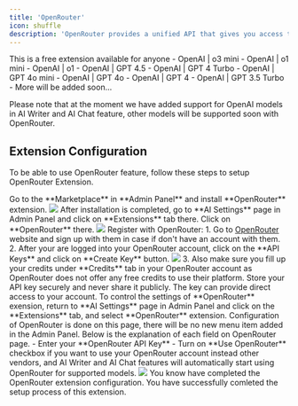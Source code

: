 ```yaml
---
title: 'OpenRouter'
icon: shuffle
description: 'OpenRouter provides a unified API that gives you access to hundreds of AI models through a single endpoint'
---
```


<Check>
This is a free extension available for anyone
</Check>

<Card title="Supported LLM Models" >
- OpenAI | o3 mini
- OpenAI | o1 mini
- OpenAI | o1
- OpenAI | GPT 4.5
- OpenAI | GPT 4 Turbo
- OpenAI | GPT 4o mini
- OpenAI | GPT 4o
- OpenAI | GPT 4
- OpenAI | GPT 3.5 Turbo
- More will be added soon...
</Card>

<Note>Please note that at the moment we have added support for OpenAI models in AI Writer and AI Chat feature, other models will be supported soon with OpenRouter.</Note>

## Extension Configuration
To be able to use OpenRouter feature, follow these steps to setup OpenRouter Extension.

<Steps>
  <Step title="Step 1">
    Go to the **Marketplace** in **Admin Panel** and install **OpenRouter** extension.     
    <img src="/images/extensions/openrouter/open-1.png" />    
  </Step>
  <Step title="Step 2">
    After installation is completed, go to **AI Settings** page in Admin Panel and click on **Extensions** tab there. Click on **OpenRouter** there. 
    <img src="/images/extensions/openrouter/open-2.png" />
  </Step>
  <Step title="Step 3">
    Register with OpenRouter:
    1. Go to <a href="https://openrouter.ai/" target="_blank">OpenRouter</a> website and sign up with them in case if don't have an account with them.
    2. After your are logged into your OpenRouter account, click on the **API Keys** and click on **Create Key** button. 
        <img src="/images/extensions/openrouter/open-3.png" />
    3. Also make sure you fill up your credits under **Credits** tab in your OpenRouter account as OpenRouter does not offer any free credits to use their platform. 
        <Note>Store your API key securely and never share it publicly. The key can provide direct access to your account.</Note>
  </Step>
   <Step title="Step 4">
    To control the settings of **OpenRouter** exension, return to **AI Settings** page in Admin Panel and click on the **Extensions** tab, and select **OpenRouter** extension.
    Configuration of OpenRouter is done on this page, there will be no new menu item added in the Admin Panel. Below is the explanation of each field on OpenRouter page. 
    - Enter your **OpenRouter API Key**
    - Turn on **Use OpenRouter** checkbox if you want to use your OpenRouter account instead other vendors, and AI Writer and AI Chat features will automatically start using OpenRouter for supported models. 
    <img src="/images/extensions/openrouter/open-4.png" />
  </Step>
  <Step title="Step 5">
    You know have completed the OpenRouter extension configuration.  
  </Step>
</Steps>

<Check>
You have successfully comleted the setup process of this extension.
</Check>

